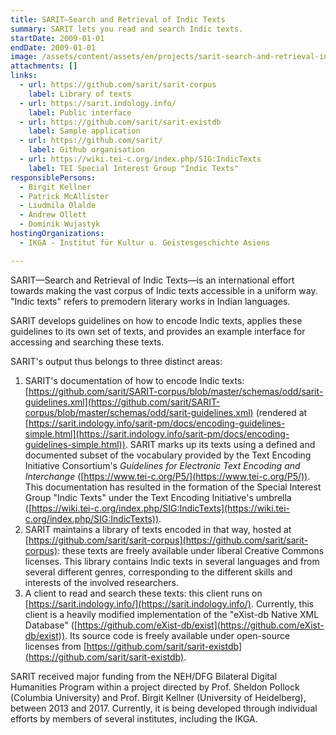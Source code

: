 ```yaml
---
title: SARIT—Search and Retrieval of Indic Texts
summary: SARIT lets you read and search Indic texts.
startDate: 2009-01-01
endDate: 2009-01-01
image: /assets/content/assets/en/projects/sarit-search-and-retrieval-indic-texts/ex-trailer.png
attachments: []
links:
  - url: https://github.com/sarit/sarit-corpus
    label: Library of texts
  - url: https://sarit.indology.info/
    label: Public interface
  - url: https://github.com/sarit/sarit-existdb
    label: Sample application
  - url: https://github.com/sarit/
    label: Github organisation
  - url: https://wiki.tei-c.org/index.php/SIG:IndicTexts
    label: TEI Special Interest Group "Indic Texts"
responsiblePersons:
  - Birgit Kellner
  - Patrick McAllister
  - Liudmila Olalde
  - Andrew Ollett
  - Dominik Wujastyk
hostingOrganizations:
  - IKGA - Institut für Kultur u. Geistesgeschichte Asiens

---
```

SARIT—Search and Retrieval of Indic Texts—is an international effort towards making the vast corpus of Indic texts accessible in a uniform way. "Indic texts" refers to premodern literary works in Indian languages.

SARIT develops guidelines on how to encode Indic texts, applies these guidelines to its own set of texts, and provides an example interface for accessing and searching these texts.

SARIT's output thus belongs to three distinct areas:

1.  SARIT's documentation of how to encode Indic texts: [https://github.com/sarit/SARIT-corpus/blob/master/schemas/odd/sarit-guidelines.xml](https://github.com/sarit/SARIT-corpus/blob/master/schemas/odd/sarit-guidelines.xml) (rendered at [https://sarit.indology.info/sarit-pm/docs/encoding-guidelines-simple.html](https://sarit.indology.info/sarit-pm/docs/encoding-guidelines-simple.html)). SARIT marks up its texts using a defined and documented subset of the vocabulary provided by the Text Encoding Initiative Consortium's _Guidelines for Electronic Text Encoding and Interchange_ ([https://www.tei-c.org/P5/](https://www.tei-c.org/P5/)). This documentation has resulted in the formation of the Special Interest Group "Indic Texts" under the Text Encoding Initiative's umbrella ([https://wiki.tei-c.org/index.php/SIG:IndicTexts](https://wiki.tei-c.org/index.php/SIG:IndicTexts)).
2.  SARIT maintains a library of texts encoded in that way, hosted at [https://github.com/sarit/sarit-corpus](https://github.com/sarit/sarit-corpus): these texts are freely available under liberal Creative Commons licenses. This library contains Indic texts in several languages and from several different genres, corresponding to the different skills and interests of the involved researchers.
3.  A client to read and search these texts: this client runs on [https://sarit.indology.info/](https://sarit.indology.info/). Currently, this client is a heavily modified implementation of the "eXist-db Native XML Database" ([https://github.com/eXist-db/exist](https://github.com/eXist-db/exist)). Its source code is freely available under open-source licenses from [https://github.com/sarit/sarit-existdb](https://github.com/sarit/sarit-existdb).

SARIT received major funding from the NEH/DFG Bilateral Digital Humanities Program within a project directed by Prof. Sheldon Pollock (Columbia University) and Prof. Birgit Kellner (University of Heidelberg), between 2013 and 2017. Currently, it is being developed through individual efforts by members of several institutes, including the IKGA.
